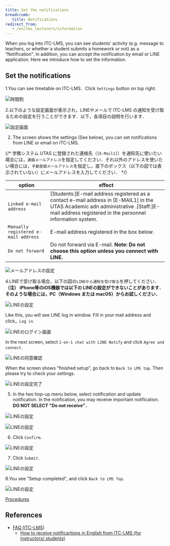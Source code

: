 ```yaml
---
title: Set the notifications
breadcrumb:
   title: Notifications
redirect_from:
   - /en/lms_lecturers/information
---
```



When you log into ITC-LMS, you can see students’ activity (e.g. message to teachers,  or  whether a student submits a homework or not) as a “Notification".  In addition, you can accept the notification by email or LINE application.  Here we introduce how to set the information.

## Set the notifications

1.You can see timetable on ITC-LMS．Click `Settings` button on top right.

![時間割](schedule.png)

2.以下のような設定画面が表示され，LINEやメールで ITC-LMS の通知を受け取るための設定を行うことができます．以下，各項目の説明を行います．

![設定画面](settings.png)

2. The screen shows the settings (See below), you can set notifications from LINE or email on ITC-LMS.

{/* 
学務システム UTAS に登録された連絡先（`[E-Mail1]`）を通知先に使いたい場合には，`連絡メールアドレス`を指定してください．それ以外のアドレスを使いたい場合には，`手動登録メールアドレス`を指定し，直下のボックス（以下の図では表示されていない）にメールアドレスを入力してください．
*/}

|option|effect|
|---|---|
|`Linked e-mail address`|[Students:]E-mail address registered as a contact e-mail address in [E-MAIL1] in the UTAS Academic adn administrative .[Staff:]E-mail address registered in the personnel information system.|
|`Manually registered e-mail address`|E-mail address registered in the box below.|
|`Do not forward`|Do not forward via E-mail. **Note: Do not choose this option unless you connect with LINE.**|

![メールアドレスの設定](mail_address.png)

<SetupNotification />

4.LINEで受け取る場合，以下の図の`LINEから通知を受け取る`を押してください．  
**（注） iPhone等のiOS機器では以下の LINEの設定ができないことがあります．そのような場合には，PC（Windows または macOS）からお試しください．**

![LINEの設定](LINE.png)

Like this, you will see LINE log in window. Fill in your mail address and click，`Log in`.

![LINEのログイン画面](LINE_login.png)

In the next screen, select `1-on-1 chat with LINE Notify` and click `Agree and connect`.

![LINEの同意確認](LINE_confirm.png)

When the screen shows "finished setup", go back to `Back to LMS top`. Then please try to check your settings.

![LINEの設定完了](LINE_completed.png)

5. In the two hop-up menu below, select notification and update notification. In the notification, you may receive important notification. **DO NOT SELECT "Do not receive"．**

![LINEの設定](announcement.png)

![LINEの設定](update_notification.png)

6. Click `Confirm`.

![LINEの設定](confirmation.png)

7. Click `Submit`.

![LINEの設定](completed.png)

8.You see "Setup completed", and click `Back to LMS Top`.

![LINEの設定](last.png)

[Procedures](https://youtu.be/xAur5zar5Sc)

## References
* <a href="https://www.ecc.u-tokyo.ac.jp/itc-lms/faq.html">FAQ (ITC-LMS)</a>
  * <a href="https://www.ecc.u-tokyo.ac.jp/announcement/2014/04/21_1886.html"> How to receive notificartions in English from ITC-LMS  (for instructors/ students)</a>
